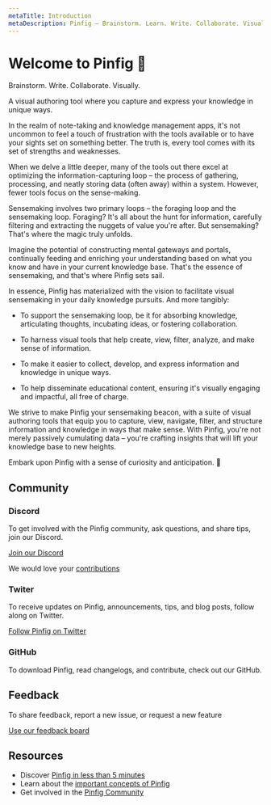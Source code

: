 ```yaml
---
metaTitle: Introduction
metaDescription: Pinfig – Brainstorm. Learn. Write. Collaborate. Visually.
---
```


# Welcome to Pinfig 👋

<MarketingCaption>Brainstorm. Write. Collaborate. Visually.</MarketingCaption>

<Description>
  A visual authoring tool where you capture and express your knowledge in unique
  ways.
</Description>

In the realm of note-taking and knowledge management apps, it's not uncommon to feel a touch of frustration with the tools available or to have your sights set on something better. The truth is, every tool comes with its set of strengths and weaknesses.

When we delve a little deeper, many of the tools out there excel at optimizing the information-capturing loop – the process of gathering, processing, and neatly storing data (often away) within a system. However, fewer tools focus on the sense-making.

Sensemaking involves two primary loops – the foraging loop and the sensemaking loop. Foraging? It's all about the hunt for information, carefully filtering and extracting the nuggets of value you're after. But sensemaking? That's where the magic truly unfolds.

Imagine the potential of constructing mental gateways and portals, continually feeding and enriching your understanding based on what you know and have in your current knowledge base. That's the essence of sensemaking, and that's where Pinfig sets sail.

In essence, Pinfig has materialized with the vision to facilitate visual sensemaking in your daily knowledge pursuits. And more tangibly:

- To support the sensemaking loop, be it for absorbing knowledge, articulating thoughts, incubating ideas, or fostering collaboration.

- To harness visual tools that help create, view, filter, analyze, and make sense of information.

- To make it easier to collect, develop, and express information and knowledge in unique ways.

- To help disseminate educational content, ensuring it's visually engaging and impactful, all free of charge.

We strive to make Pinfig your sensemaking beacon, with a suite of visual authoring tools that equip you to capture, view, navigate, filter, and structure information and knowledge in ways that make sense. With Pinfig, you're not merely passively cumulating data – you're crafting insights that will lift your knowledge base to new heights.

Embark upon Pinfig with a sense of curiosity and anticipation. 🚀

## Community

### Discord

To get involved with the Pinfig community, ask questions, and share tips, join our Discord.

[Join our Discord](https://discord.gg/5PfkU5jt)

We would love your [contributions](/community/overview/contributing)

### Twiter

To receive updates on Pinfig, announcements, tips, and blog posts, follow along on Twitter.

[Follow Pinfig on Twitter](https://twitter.com/pinfignote)

### GitHub

To download Pinfig, read changelogs, and contribute, check out our GitHub.

## Feedback

To share feedback, report a new issue, or request a new feature

[Use our feedback board](/feedback/)

## Resources

- Discover [Pinfig in less than 5 minutes](/docs/overview/getting-started)
- Learn about the [important concepts of Pinfig](/docs/essentials/overview)
- Get involved in the [Pinfig Community](/community/overview/support)
